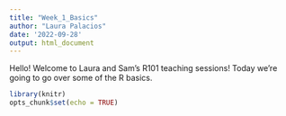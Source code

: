 ```yaml
---
title: "Week_1_Basics"
author: "Laura Palacios"
date: '2022-09-28'
output: html_document
---
```

Hello! Welcome to Laura and Sam's R101 teaching sessions! Today we're going to go over some of the R basics.  
```r
library(knitr)
opts_chunk$set(echo = TRUE)
```

